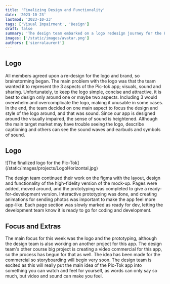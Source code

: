 ```yaml
---
title: 'Finalizing Design and Functionality'
date: '2023-10-23'
lastmod: '2023-10-23'
tags: ['Visual Impairment', 'Design']
draft: false
summary: 'The design team embarked on a logo redesign journey for the Pic-Tok app, aiming to represent its core aspects while maintaining simplicity. They ultimately chose to focus on sound, a crucial element for visually impaired users. The finalized logo reflects this choice with sound wave and earbud symbols. '
images: ['/static/images/avatar.png']
authors: ['sierralaurent']
---
```


## Logo

All members agreed upon a re-design for the logo and brand, so brainstorming began. The main problem with the logo was that the team wanted it to represent the 3 aspects of the Pic-tok app; visuals, sound and sharing. Unfortunately, to keep the logo simple, concise and attractive, it is best to design only around one or maybe two aspects. Including 3 would overwhelm and overcomplicate the logo, making it unusable in some cases.
In the end, the team decided on one main aspect to focus the design and style of the logo around, and that was sound. Since our app is designed around the visually impaired, the sense of sound is heightened. Although the main target market may have trouble seeing the logo, describe captioning and others can see the sound waves and earbuds and symbols of sound.

## Logo

<div class="bg-white w-[240px] h-[162px] flex items-center justify-center">
  ![The finalized logo for the Pic-Tok](/static/images/projects/LogoHorizontal.jpg)
</div>

The design team continued their work on the figma with the layout, design and functionality of the high-fidelity version of the mock-up. Pages were added, moved around, and the prototyping was completed to give a ready-for-development version. Interactive prototyping was done, and creating animations for sending photos was important to make the app feel more app-like.
Each page section was slowly marked as ready for dev, letting the development team know it is ready to go for coding and development.

## Focus and Extras

The main focus for this week was the logo and the prototyping, although the design team is also working on another project for this app. The design team's other course big project is creating a video commercial for this app, so the process has begun for that as well.
The idea has been made for the commercial so storyboarding will begin very soon. The design team is excited as this will really put the main idea of the Pic-Tok app into something you can watch and feel for yourself, as words can only say so much, but video and sound can make you feel.
